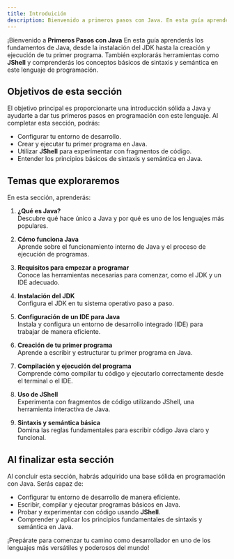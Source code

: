```yaml
---
title: Introduición
description: Bienvenido a primeros pasos con Java. En esta guía aprenderás los conceptos básicos de Java, cómo instalar el JDK y configurar tu entorno de desarrollo.
---
```



¡Bienvenido a **Primeros Pasos con Java** 
En esta guía aprenderás los fundamentos de Java, desde la instalación del JDK hasta la creación y ejecución de tu primer programa. También explorarás herramientas como **JShell** y comprenderás los conceptos básicos de sintaxis y semántica en este lenguaje de programación.


## Objetivos de esta sección  

El objetivo principal es proporcionarte una introducción sólida a Java y ayudarte a dar tus primeros pasos en programación con este lenguaje. Al completar esta sección, podrás:  

- Configurar tu entorno de desarrollo.  
- Crear y ejecutar tu primer programa en Java.  
- Utilizar **JShell** para experimentar con fragmentos de código.  
- Entender los principios básicos de sintaxis y semántica en Java.  

## Temas que exploraremos

En esta sección, aprenderás:  

1. **¿Qué es Java?**  
   Descubre qué hace único a Java y por qué es uno de los lenguajes más populares.  

2. **Cómo funciona Java**  
   Aprende sobre el funcionamiento interno de Java y el proceso de ejecución de programas.  

3. **Requisitos para empezar a programar**  
   Conoce las herramientas necesarias para comenzar, como el JDK y un IDE adecuado.  

4. **Instalación del JDK**  
   Configura el JDK en tu sistema operativo paso a paso.  

5. **Configuración de un IDE para Java**  
   Instala y configura un entorno de desarrollo integrado (IDE) para trabajar de manera eficiente.  

6. **Creación de tu primer programa**  
   Aprende a escribir y estructurar tu primer programa en Java.  

7. **Compilación y ejecución del programa**  
   Comprende cómo compilar tu código y ejecutarlo correctamente desde el terminal o el IDE.  

8. **Uso de JShell**  
   Experimenta con fragmentos de código utilizando JShell, una herramienta interactiva de Java.  

9. **Sintaxis y semántica básica**  
   Domina las reglas fundamentales para escribir código Java claro y funcional.  


## Al finalizar esta sección 

Al concluir esta sección, habrás adquirido una base sólida en programación con Java. Serás capaz de:  

- Configurar tu entorno de desarrollo de manera eficiente.  
- Escribir, compilar y ejecutar programas básicos en Java.  
- Probar y experimentar con código usando **JShell**.  
- Comprender y aplicar los principios fundamentales de sintaxis y semántica en Java.  

¡Prepárate para comenzar tu camino como desarrollador en uno de los lenguajes más versátiles y poderosos del mundo!  
